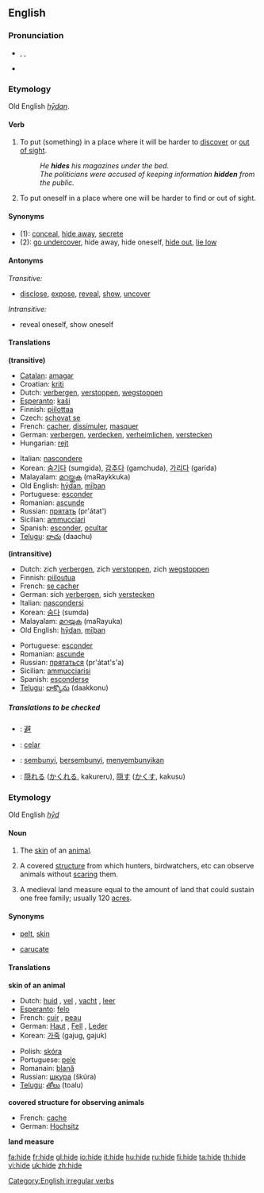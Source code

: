 ==English==

===Pronunciation===
* {{AHD|hīd}}, {{IPA|/haɪd/}}, {{SAMPA|/haId/}}
* {{rhymes|aɪd}}

===Etymology===
Old English ''[[hydan|hȳdan]]''.

====Verb====
[[Category:English irregular verbs]]
{{en-verb|hides|hiding|hid|hidden}}

# {{transitive}} To put (something) in a place where it will be harder to [[discover]] or [[out of sight]].
#: ''He '''hides''' his magazines under the bed.''
#: ''The politicians were accused of keeping information '''hidden''' from the public.''
# {{intransitive}} To put oneself in a place where one will be harder to find or out of sight.

====Synonyms====
*(1): [[conceal]], [[hide away]], [[secrete]]
*(2): [[go undercover]], hide away, hide oneself, [[hide out]], [[lie low]]

====Antonyms====
''Transitive:''

*[[disclose]], [[expose]], [[reveal]], [[show]], [[uncover]]

''Intransitive:''
*reveal oneself, show oneself

====Translations====
'''(transitive)'''
{{top}}
*[[Catalan]]: [[amagar]]
*Croatian: [[kriti]]
*Dutch: [[verbergen]], [[verstoppen]], [[wegstoppen]]
*[[Esperanto]]: [[kaŝi]]
*Finnish: [[piilottaa]]
*Czech: [[schovat se]]
*French: [[cacher]], [[dissimuler]], [[masquer]]
*German: [[verbergen]], [[verdecken]], [[verheimlichen]], [[verstecken]]
*Hungarian: [[rejt]]
{{mid}}
*Italian: [[nascondere]]
*Korean: [[숨기다]] (sumgida), [[감추다]] (gamchuda), [[가리다]] (garida)
*Malayalam: [[മറയ്ക്കുക]] (maRaykkuka)
*Old English: [[hydan|hȳdan]], [[miþan|mīþan]]
*Portuguese: [[esconder]]
*Romanian: [[ascunde]]
*Russian: [[прятать]] (pr'átat')
*Sicilian: [[ammucciari]]
*Spanish: [[esconder]], [[ocultar]]
*[[Telugu]]: [[దాచు]] (daachu)
{{bottom}}

'''(intransitive)'''
{{top}}
*Dutch: zich [[verbergen]], zich [[verstoppen]], zich [[wegstoppen]]
*Finnish: [[piiloutua]]
*French: [[se cacher]]
*German: sich [[verbergen]], sich [[verstecken]]
*Italian: [[nascondersi]]
*Korean: [[숨다]] (sumda)
*Malayalam: [[മറയുക]] (maRayuka)
*Old English: [[hydan|hȳdan]], [[miþan|mīþan]]
{{mid}}
*Portuguese: [[esconder]]
*Romanian: [[ascunde]]
*Russian: [[прятаться]] (pr'átat's'a)
*Sicilian: [[ammucciarisi]]
*Spanish: [[esconderse]]
*[[Telugu]]: [[దాక్కొను]] (daakkonu)
{{bottom}}

=====Translations to be checked=====
<!--Remove this section once all of the translations below have been moved into the tables above.-->
{{checktrans}}

*{{ttbc|CJKV Characters}}: [[避]]
*{{ttbc|Ido}}: [[celar]]
*{{ttbc|Indonesian}}: [[sembunyi]], [[sembunyi|bersembunyi]], [[sembunyi|menyembunyikan]]
*{{ttbc|Japanese}}: [[隠れる]] ([[かくれる]], kakureru), [[隠す]] ([[かくす]], kakusu)

===Etymology===
Old English ''[[hyd|hȳd]]''

====Noun====
{{en-noun}}

# {{countable}} The [[skin]] of an [[animal]].
# {{countable}} {{italbrac|mainly British}} A covered [[structure]] from which hunters, birdwatchers, etc can observe animals without [[scare|scaring]] them.
# A medieval land measure equal to the amount of land that could sustain one free family; usually 120 [[acre]]s.

====Synonyms====
*{{italbrac-colon|animal skin}} [[pelt]], [[skin]]
*{{italbrac-colon|land measure}} [[carucate]]

====Translations====
'''skin of an animal'''
{{top}}
*Dutch: [[huid]] {{f}}, [[vel]] {{n}}, [[vacht]] {{f}}, [[leer]] {{n}}
*[[Esperanto]]: [[felo]]
*French: [[cuir]] {{m}}, [[peau]] {{f}}
*German: [[Haut]] {{f}}, [[Fell]] {{n}}, [[Leder]] {{n}}
*Korean: [[가죽]] (gajug, gajuk)
{{mid}}
*Polish: [[skóra]] {{f}}
*Portuguese: [[pele]] {{f}}
*Romanain: [[blană]] {{f}}
*Russian: [[шкура]] (škúra) {{f}}
*[[Telugu]]: [[తోలు]] (toalu)
{{bottom}}

'''covered structure for observing animals'''
{{top}}
*French: [[cache]] {{f}}
*German: [[Hochsitz]] {{m}}
{{mid}}
{{bottom}}

'''land measure'''
{{top}}
{{mid}}
{{bottom}}

[[fa:hide]]
[[fr:hide]]
[[gl:hide]]
[[io:hide]]
[[it:hide]]
[[hu:hide]]
[[ru:hide]]
[[fi:hide]]
[[ta:hide]]
[[th:hide]]
[[vi:hide]]
[[uk:hide]]
[[zh:hide]]